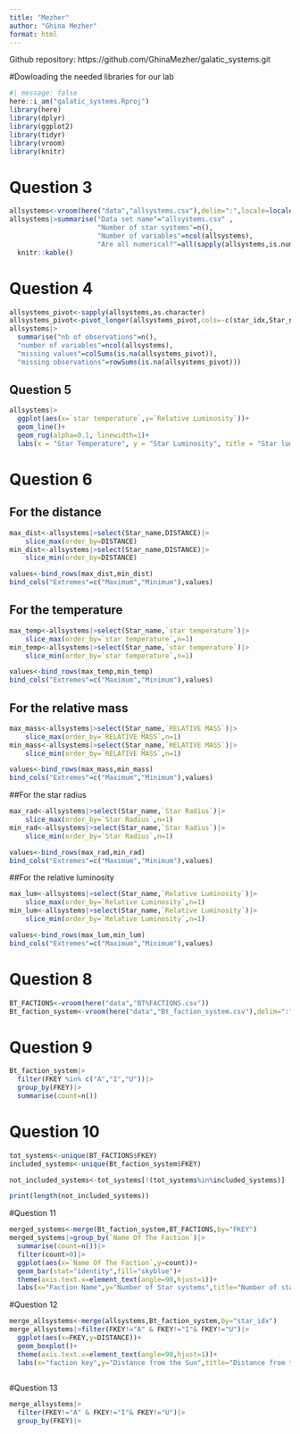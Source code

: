 ```yaml
---
title: "Mezher"
author: "Ghina Mezher"
format: html
---
```


Github repository: https://github.com/GhinaMezher/galatic_systems.git

#Dowloading the needed libraries for our lab
```r
#| message: false
here::i_am("galatic_systems.Rproj")
library(here)
library(dplyr)
library(ggplot2)
library(tidyr)
library(vroom)
library(knitr)
```

# Question 3
```r
allsystems<-vroom(here("data","allsystems.csv"),delim=":",locale=locale(decimal_mark ="."))
allsystems|>summarise("Data set name"="allsystems.csv" ,
                      "Number of star systems"=n(),
                      "Number of variables"=ncol(allsystems),
                      "Are all numerical?"=all(sapply(allsystems,is.numeric)))|>
  knitr::kable()
```

# Question 4
```r
allsystems_pivot<-sapply(allsystems,as.character)
allsystems_pivot<-pivot_longer(allsystems_pivot,cols=-c(star_idx,Star_name),names_to="Variable",values_to="Values")
allsystems|>
  summarise("nb of observations"=n(),
  "number of variables"=ncol(allsystems),
  "missing values"=colSums(is.na(allsystems_pivot)),
  "missing observations"=rowSums(is.na(allsystems_pivot)))
```
## Question 5
```r
allsystems|>
  ggplot(aes(x=`star temperature`,y=`Relative Luminosity`))+
  geom_line()+
  geom_rug(alpha=0.1, linewidth=1)+
  labs(x = "Star Temperature", y = "Star Luminosity", title = "Star luminosity according to its temperature")
```
# Question 6
## For the distance
```r
max_dist<-allsystems|>select(Star_name,DISTANCE)|>
    slice_max(order_by=DISTANCE)
min_dist<-allsystems|>select(Star_name,DISTANCE)|>
    slice_min(order_by=DISTANCE)

values<-bind_rows(max_dist,min_dist)
bind_cols("Extremes"=c("Maximum","Minimum"),values)
```
## For the temperature
```r
max_temp<-allsystems|>select(Star_name,`star temperature`)|>
    slice_max(order_by=`star temperature`,n=1)
min_temp<-allsystems|>select(Star_name,`star temperature`)|>
    slice_min(order_by=`star temperature`,n=1)

values<-bind_rows(max_temp,min_temp)
bind_cols("Extremes"=c("Maximum","Minimum"),values)
```
## For the relative mass
```r
max_mass<-allsystems|>select(Star_name,`RELATIVE MASS`)|>
    slice_max(order_by=`RELATIVE MASS`,n=1)
min_mass<-allsystems|>select(Star_name,`RELATIVE MASS`)|>
    slice_min(order_by=`RELATIVE MASS`,n=1)

values<-bind_rows(max_mass,min_mass)
bind_cols("Extremes"=c("Maximum","Minimum"),values)
```
##For the star radius
```r
max_rad<-allsystems|>select(Star_name,`Star Radius`)|>
    slice_max(order_by=`Star Radius`,n=1)
min_rad<-allsystems|>select(Star_name,`Star Radius`)|>
    slice_min(order_by=`Star Radius`,n=1)

values<-bind_rows(max_rad,min_rad)
bind_cols("Extremes"=c("Maximum","Minimum"),values)
```

##For the relative luminosity
```r
max_lum<-allsystems|>select(Star_name,`Relative Luminosity`)|>
    slice_max(order_by=`Relative Luminosity`,n=1)
min_lum<-allsystems|>select(Star_name,`Relative Luminosity`)|>
    slice_min(order_by=`Relative Luminosity`,n=1)

values<-bind_rows(max_lum,min_lum)
bind_cols("Extremes"=c("Maximum","Minimum"),values)
```


# Question 8
```r
BT_FACTIONS<-vroom(here("data","BT%FACTIONS.csv"))
Bt_faction_system<-vroom(here("data","Bt_faction_system.csv"),delim=":")
```
# Question 9
```r
Bt_faction_system|>
  filter(FKEY %in% c("A","I","U"))|>
  group_by(FKEY)|>
  summarise(count=n())
```
# Question 10
```r
tot_systems<-unique(BT_FACTIONS$FKEY)
included_systems<-unique(Bt_faction_system$FKEY)

not_included_systems<-tot_systems[!(tot_systems%in%included_systems)]

print(length(not_included_systems))

```
#Question 11
```r
merged_systems<-merge(Bt_faction_system,BT_FACTIONS,by="FKEY")
merged_systems|>group_by(`Name Of The Faction`)|>
  summarise(count=n())|>
  filter(count>0)|>
  ggplot(aes(x=`Name Of The Faction`,y=count))+
  geom_bar(stat="identity",fill="skyblue")+
  theme(axis.text.x=element_text(angle=90,hjust=1))+
  labs(x="Faction Name",y="Number of Star systems",title="Number of star systems per faction")
```

#Question 12
```r
merge_allsystems<-merge(allsystems,Bt_faction_system,by="star_idx")
merge_allsystems|>filter(FKEY!="A" & FKEY!="I"& FKEY!="U")|>
  ggplot(aes(x=FKEY,y=DISTANCE))+
  geom_boxplot()+
  theme(axis.text.x=element_text(angle=90,hjust=1))+
  labs(x="faction key",y="Distance from the Sun",title="Distance from the Sun according to system factions")
  
```
#Question 13
```r
merge_allsystems|>
  filter(FKEY!="A" & FKEY!="I"& FKEY!="U")|>
  group_by(FKEY)|>

```



